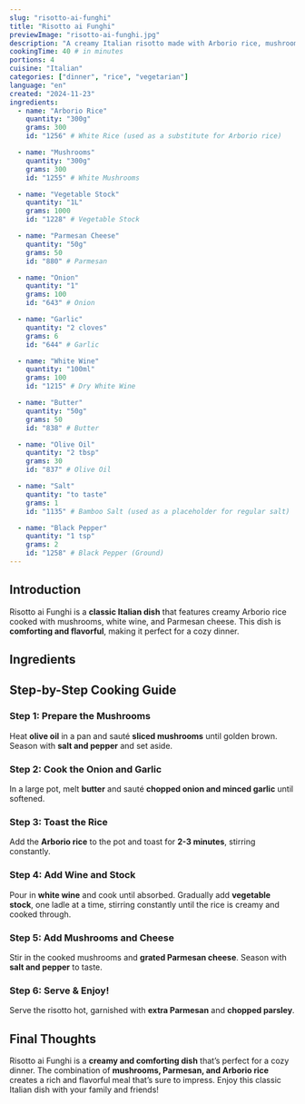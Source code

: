 ```yaml
---
slug: "risotto-ai-funghi"
title: "Risotto ai Funghi"
previewImage: "risotto-ai-funghi.jpg"
description: "A creamy Italian risotto made with Arborio rice, mushrooms, and Parmesan cheese, perfect for a comforting dinner."
cookingTime: 40 # in minutes
portions: 4
cuisine: "Italian"
categories: ["dinner", "rice", "vegetarian"]
language: "en"
created: "2024-11-23"
ingredients:
  - name: "Arborio Rice"
    quantity: "300g"
    grams: 300
    id: "1256" # White Rice (used as a substitute for Arborio rice)

  - name: "Mushrooms"
    quantity: "300g"
    grams: 300
    id: "1255" # White Mushrooms

  - name: "Vegetable Stock"
    quantity: "1L"
    grams: 1000
    id: "1228" # Vegetable Stock

  - name: "Parmesan Cheese"
    quantity: "50g"
    grams: 50
    id: "880" # Parmesan

  - name: "Onion"
    quantity: "1"
    grams: 100
    id: "643" # Onion

  - name: "Garlic"
    quantity: "2 cloves"
    grams: 6
    id: "644" # Garlic

  - name: "White Wine"
    quantity: "100ml"
    grams: 100
    id: "1215" # Dry White Wine

  - name: "Butter"
    quantity: "50g"
    grams: 50
    id: "838" # Butter

  - name: "Olive Oil"
    quantity: "2 tbsp"
    grams: 30
    id: "837" # Olive Oil

  - name: "Salt"
    quantity: "to taste"
    grams: 1
    id: "1135" # Bamboo Salt (used as a placeholder for regular salt)

  - name: "Black Pepper"
    quantity: "1 tsp"
    grams: 2
    id: "1258" # Black Pepper (Ground)
---
```



## Introduction

Risotto ai Funghi is a **classic Italian dish** that features creamy Arborio rice cooked with mushrooms, white wine, and Parmesan cheese. This dish is **comforting and flavorful**, making it perfect for a cozy dinner.

## Ingredients

<IngredientsList
  ingredients={frontmatter.ingredients}
  portions={frontmatter.portions}
/>

## Step-by-Step Cooking Guide

### Step 1: Prepare the Mushrooms

Heat **olive oil** in a pan and sauté **sliced mushrooms** until golden brown. Season with **salt and pepper** and set aside.

<CookingStep action="frying-pan-vegetables-mushrooms-onion" />

### Step 2: Cook the Onion and Garlic

In a large pot, melt **butter** and sauté **chopped onion and minced garlic** until softened.

<CookingStep action="pot-onions" />

### Step 3: Toast the Rice

Add the **Arborio rice** to the pot and toast for **2-3 minutes**, stirring constantly.

<CookingStep action="stirring-pan-rice" />

### Step 4: Add Wine and Stock

Pour in **white wine** and cook until absorbed. Gradually add **vegetable stock**, one ladle at a time, stirring constantly until the rice is creamy and cooked through.

<CookingStep action="stirring-pan-rice-veggies" />

### Step 5: Add Mushrooms and Cheese

Stir in the cooked mushrooms and **grated Parmesan cheese**. Season with **salt and pepper** to taste.

### Step 6: Serve & Enjoy!

Serve the risotto hot, garnished with **extra Parmesan** and **chopped parsley**.

## Final Thoughts

Risotto ai Funghi is a **creamy and comforting dish** that’s perfect for a cozy dinner. The combination of **mushrooms, Parmesan, and Arborio rice** creates a rich and flavorful meal that’s sure to impress. Enjoy this classic Italian dish with your family and friends!

<NutritionFacts ingredients={frontmatter.ingredients} />

